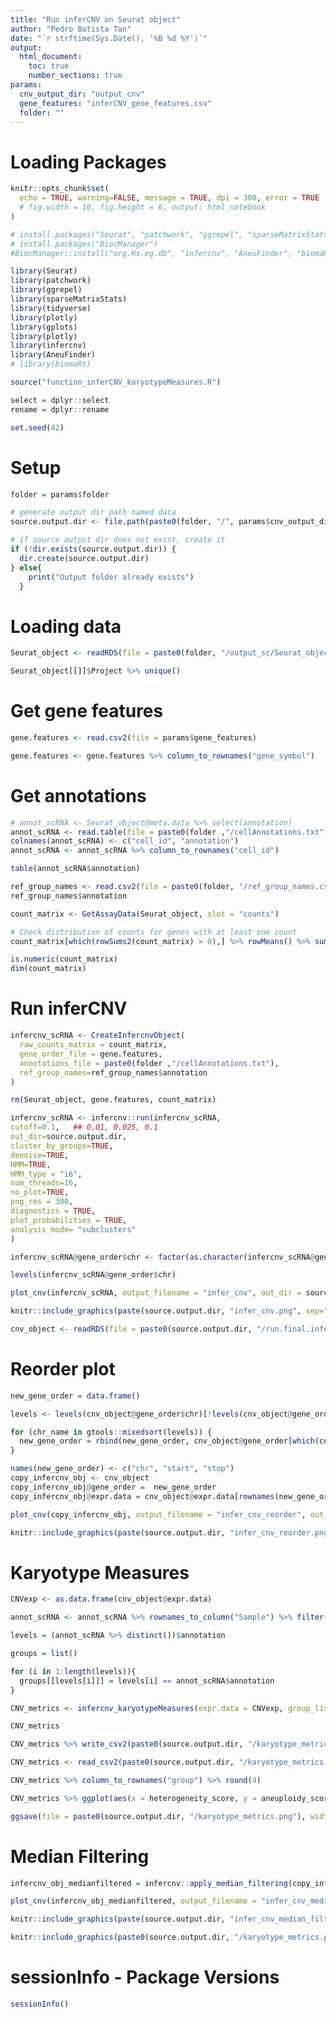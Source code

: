 ```yaml
---
title: "Run inferCNV on Seurat object"
author: "Pedro Batista Tan"
date: "`r strftime(Sys.Date(), '%B %d %Y')`"
output: 
  html_document:
    toc: true
    number_sections: true
params:
  cnv_output_dir: "output_cnv"
  gene_features: "inferCNV_gene_features.csv"
  folder: ""
---
```

# Loading Packages
```r
knitr::opts_chunk$set(
  echo = TRUE, warning=FALSE, message = TRUE, dpi = 300, error = TRUE
  # fig.width = 10, fig.height = 6, output: html_notebook
)

# install.packages("Seurat", "patchwork", "ggrepel", "sparseMatrixStats", "tidyverse", "proxy", "plotly", "pheatmap", "gplots")
# install.packages("BiocManager")
#BiocManager::install("org.Hs.eg.db", "infercnv", "AneuFinder", "biomaRt")

library(Seurat)
library(patchwork)
library(ggrepel)
library(sparseMatrixStats)
library(tidyverse)
library(plotly)
library(gplots)
library(plotly)
library(infercnv)
library(AneuFinder)
# library(biomaRt)

source("function_inferCNV_karyotypeMeasures.R")

select = dplyr::select
rename = dplyr::rename

set.seed(42)
```

# Setup
```r
folder = params$folder

# generate output dir path named data
source.output.dir <- file.path(paste0(folder, "/", params$cnv_output_dir))

# if source output dir does not exist, create it
if (!dir.exists(source.output.dir)) {
  dir.create(source.output.dir)
} else{
    print("Output folder already exists")
  }

```

# Loading data
```r
Seurat_object <- readRDS(file = paste0(folder, "/output_sc/Seurat_object_n.rds"))

Seurat_object[[]]$Project %>% unique()
```

# Get gene features
```r
gene.features <- read.csv2(file = params$gene_features)

gene.features <- gene.features %>% column_to_rownames("gene_symbol")
```

# Get annotations
```r
# annot_scRNA <- Seurat_object@meta.data %>% select(annotation)
annot_scRNA <- read.table(file = paste0(folder ,"/cellAnnotations.txt"))
colnames(annot_scRNA) <- c("cell_id", "annotation")
annot_scRNA <- annot_scRNA %>% column_to_rownames("cell_id")

table(annot_scRNA$annotation)

ref_group_names <- read.csv2(file = paste0(folder, "/ref_group_names.csv"))
ref_group_names$annotation
```
```r
count_matrix <- GetAssayData(Seurat_object, slot = "counts")

# Check distribution of counts for genes with at least one count
count_matrix[which(rowSums2(count_matrix) > 0),] %>% rowMeans() %>% summary()

is.numeric(count_matrix)
dim(count_matrix)
```

# Run inferCNV
```r
infercnv_scRNA <- CreateInfercnvObject(
  raw_counts_matrix = count_matrix, 
  gene_order_file = gene.features, 
  annotations_file = paste0(folder ,"/cellAnnotations.txt"),
  ref_group_names=ref_group_names$annotation
)

rm(Seurat_object, gene.features, count_matrix) 

infercnv_scRNA <- infercnv::run(infercnv_scRNA,
cutoff=0.1,   ## 0.01, 0.025, 0.1
out_dir=source.output.dir,
cluster_by_groups=TRUE,
denoise=TRUE,
HMM=TRUE,
HMM_type = "i6",
num_threads=16,
no_plot=TRUE,
png_res = 300,
diagnostics = TRUE,
plot_probabilities = TRUE,
analysis_mode= "subclusters"
)

infercnv_scRNA@gene_order$chr <- factor(as.character(infercnv_scRNA@gene_order$chr), levels=gtools::mixedsort(levels(infercnv_scRNA@gene_order$chr))) 

levels(infercnv_scRNA@gene_order$chr)

plot_cnv(infercnv_scRNA, output_filename = "infer_cnv", out_dir = source.output.dir, write_expr_matrix = TRUE, contig_cex = 3)
```

```r
knitr::include_graphics(paste(source.output.dir, "infer_cnv.png", sep="/"))
```

```r
cnv_object <- readRDS(file = paste0(source.output.dir, "/run.final.infercnv_obj"))
```

# Reorder plot
```r
new_gene_order = data.frame()

levels <- levels(cnv_object@gene_order$chr)[!levels(cnv_object@gene_order$chr) %in% c("MT", "Y")]

for (chr_name in gtools::mixedsort(levels)) {
  new_gene_order = rbind(new_gene_order, cnv_object@gene_order[which(cnv_object@gene_order[["chr"]] == chr_name) , , drop=FALSE])
}

names(new_gene_order) <- c("chr", "start", "stop")
copy_infercnv_obj <- cnv_object
copy_infercnv_obj@gene_order =  new_gene_order
copy_infercnv_obj@expr.data = cnv_object@expr.data[rownames(new_gene_order), , drop=FALSE]

plot_cnv(copy_infercnv_obj, output_filename = "infer_cnv_reorder", out_dir = source.output.dir, write_expr_matrix = TRUE, contig_cex = 3)
```

```r
knitr::include_graphics(paste(source.output.dir, "infer_cnv_reorder.png", sep="/"))
```
# Karyotype Measures
```r
CNVexp <- as.data.frame(cnv_object@expr.data)

annot_scRNA <- annot_scRNA %>% rownames_to_column("Sample") %>% filter(Sample %in% colnames(CNVexp)) %>% column_to_rownames("Sample")

levels = (annot_scRNA %>% distinct())$annotation

groups = list()

for (i in 1:length(levels)){
  groups[[levels[i]]] = levels[i] == annot_scRNA$annotation
}

CNV_metrics <- infercnv_karyotypeMeasures(expr.data = CNVexp, group_list = groups)

CNV_metrics

CNV_metrics %>% write_csv2(paste0(source.output.dir, "/karyotype_metrics.csv"))
```

```r
CNV_metrics <- read_csv2(paste0(source.output.dir, "/karyotype_metrics.csv"))
```

```r
CNV_metrics %>% column_to_rownames("group") %>% round(4) 

CNV_metrics %>% ggplot(aes(x = heterogeneity_score, y = aneuploidy_score, col = group)) + geom_point() + geom_text_repel(aes(x = heterogeneity_score, y  = aneuploidy_score, label = group)) + theme(legend.position = "none") + xlim(0,  max(CNV_metrics$heterogeneity_score) + 0.1) + ylim(0, max(CNV_metrics$aneuploidy_score) + 0.01)

ggsave(file = paste0(source.output.dir, "/karyotype_metrics.png"), width=6, height=5, dpi=300)
```
# Median Filtering
```r
infercnv_obj_medianfiltered = infercnv::apply_median_filtering(copy_infercnv_obj)

plot_cnv(infercnv_obj_medianfiltered, output_filename = "infer_cnv_median_filtered", out_dir = source.output.dir, write_expr_matrix = TRUE, contig_cex = 3)

knitr::include_graphics(paste(source.output.dir, "infer_cnv_median_filtered.png", sep="/"))
```

```r
knitr::include_graphics(paste0(source.output.dir, "/karyotype_metrics.png"))
```

# sessionInfo - Package Versions
```r
sessionInfo()
```

